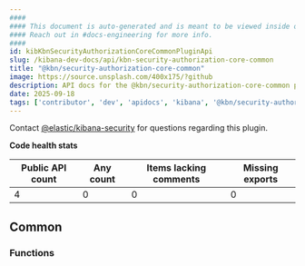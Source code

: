 ```yaml
---
####
#### This document is auto-generated and is meant to be viewed inside our experimental, new docs system.
#### Reach out in #docs-engineering for more info.
####
id: kibKbnSecurityAuthorizationCoreCommonPluginApi
slug: /kibana-dev-docs/api/kbn-security-authorization-core-common
title: "@kbn/security-authorization-core-common"
image: https://source.unsplash.com/400x175/?github
description: API docs for the @kbn/security-authorization-core-common plugin
date: 2025-09-18
tags: ['contributor', 'dev', 'apidocs', 'kibana', '@kbn/security-authorization-core-common']
---
```




Contact [@elastic/kibana-security](https://github.com/orgs/elastic/teams/kibana-security) for questions regarding this plugin.

**Code health stats**

| Public API count  | Any count | Items lacking comments | Missing exports |
|-------------------|-----------|------------------------|-----------------|
| 4 | 0 | 0 | 0 |

## Common

### Functions
<DocDefinitionList data={kbnSecurityAuthorizationCoreCommonObj.common.functions}/>

